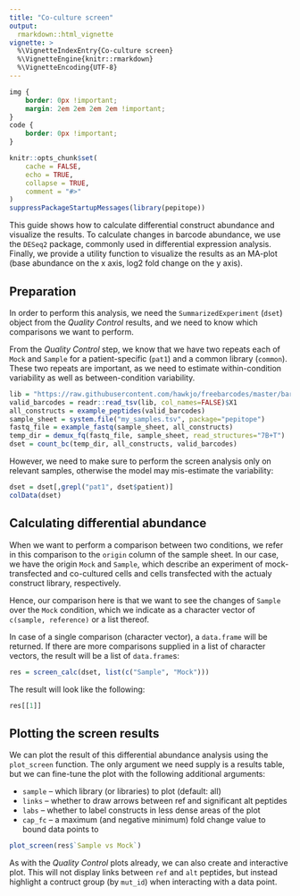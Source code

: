 ```yaml
---
title: "Co-culture screen"
output:
  rmarkdown::html_vignette
vignette: >
  %\VignetteIndexEntry{Co-culture screen}
  %\VignetteEngine{knitr::rmarkdown}
  %\VignetteEncoding{UTF-8}
---
```


```css
img {
    border: 0px !important;
    margin: 2em 2em 2em 2em !important;
}
code {
    border: 0px !important;
}
```

```r
knitr::opts_chunk$set(
    cache = FALSE,
    echo = TRUE,
    collapse = TRUE,
    comment = "#>"
)
suppressPackageStartupMessages(library(pepitope))
```

This guide shows how to calculate differential construct abundance and visualize
the results. To calculate changes in barcode abundance, we use the `DESeq2` package,
commonly used in differential expression analysis. Finally, we provide a utility
function to visualize the results as an MA-plot (base abundance on the x axis,
log2 fold change on the y axis).

Preparation
-----------

In order to perform this analysis, we need the `SummarizedExperiment` (`dset`)
object from the *Quality Control* results, and we need to know which comparisons
we want to perform.

From the *Quality Control* step, we know that we have two repeats each of `Mock`
and `Sample` for a patient-specific (`pat1`) and a common library (`common`).
These two repeats are important, as we need to estimate within-condition
variability as well as between-condition variability.

```r
lib = "https://raw.githubusercontent.com/hawkjo/freebarcodes/master/barcodes/barcodes12-1.txt"
valid_barcodes = readr::read_tsv(lib, col_names=FALSE)$X1
all_constructs = example_peptides(valid_barcodes)
sample_sheet = system.file("my_samples.tsv", package="pepitope")
fastq_file = example_fastq(sample_sheet, all_constructs)
temp_dir = demux_fq(fastq_file, sample_sheet, read_structures="7B+T")
dset = count_bc(temp_dir, all_constructs, valid_barcodes)
```

However, we need to make sure to perform the screen analysis only on
relevant samples, otherwise the model may mis-estimate the variability:

```r
dset = dset[,grepl("pat1", dset$patient)]
colData(dset)
```

Calculating differential abundance
----------------------------------

When we want to perform a comparison between two conditions, we refer in this
comparison to the `origin` column of the sample sheet. In our case, we have the
origin `Mock` and `Sample`, which describe an experiment of mock-transfected
and co-cultured cells and cells transfected with the actualy construct library,
respectively.

Hence, our comparison here is that we want to see the changes of `Sample` over
the `Mock` condition, which we indicate as a character vector of
`c(sample, reference)` or a list thereof.

In case of a single comparison (character vector), a `data.frame` will be
returned. If there are more comparisons supplied in a list of character vectors,
the result will be a list of `data.frame`s:

```r
res = screen_calc(dset, list(c("Sample", "Mock")))
```

The result will look like the following:

```r
res[[1]]
```

Plotting the screen results
---------------------------

We can plot the result of this differential abundance analysis using the
`plot_screen` function. The only argument we need supply is a results table,
but we can fine-tune the plot with the following additional arguments:

* `sample` -- which library (or libraries) to plot (default: all)
* `links` -- whether to draw arrows between ref and significant alt peptides
* `labs` -- whether to label constructs in less dense areas of the plot
* `cap_fc` -- a maximum (and negative minimum) fold change value to bound data points to

```r
plot_screen(res$`Sample vs Mock`)
```

As with the *Quality Control* plots already, we can also create and interactive plot.
This will not display links between `ref` and `alt` peptides, but instead highlight
a contruct group (by `mut_id`) when interacting with a data point.
